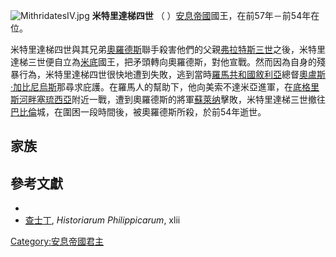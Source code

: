 [[Image:MithridatesIV.jpg|thumb]]
'''米特里達梯四世''' （{{lang-fa|مهرداد سوم}}  {{bd|?||前54年|catIdx=P}}）[[安息帝國|安息帝國]]國王，在前57年－前54年在位。

米特里達梯四世與其兄弟[[奧羅德斯二世|奧羅德斯]]聯手殺害他們的父親[[弗拉特斯三世|弗拉特斯三世]]之後，米特里達梯三世便自立為[[米底|米底]]國王，把矛頭轉向奧羅德斯，對他宣戰。然而因為自身的殘暴行為，米特里達梯四世很快地遭到失敗，逃到當時[[羅馬共和國|羅馬共和國]][[敘利亞|敘利亞]]總督[[奧盧斯·加比尼烏斯|奧盧斯·加比尼烏斯]]那尋求庇護。在羅馬人的幫助下，他向美索不達米亞進軍，在[[底格里斯河畔塞琉西亞|底格里斯河畔塞琉西亞]]附近一戰，遭到奧羅德斯的將軍[[苏雷纳|蘇萊纳]]擊敗，米特里達梯三世撤往[[巴比倫|巴比倫]]城，在圍困一段時間後，被奧羅德斯所殺，於前54年逝世。

==家族==
{{Descendants of Sinatruces}}

==參考文獻==
* {{1911}}
* [[查士丁|查士丁]], ''Historiarum Philippicarum'', xlii
{{s-start}}
{{s-hou|[[安息帝國|安息帝國]]||?||前54年}}
{{s-bef|before=[[弗拉特斯三世|弗拉特斯三世]]}}
{{s-ttl|title=[[伊朗君主列表|安息國王列表]]|years=57–54 BC}}
{{s-aft|after=[[奧羅德斯二世|奧羅德斯二世]]}}
{{end}}
{{Parthian kings}}
[[Category:安息帝國君主|Category:安息帝國君主]]